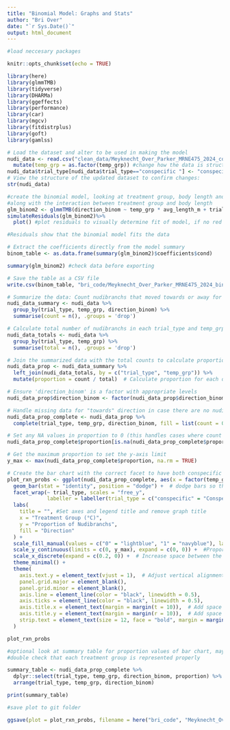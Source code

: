 ```yaml
---
title: "Binomial Model: Graphs and Stats"
author: "Bri Over"
date: "`r Sys.Date()`"
output: html_document
---
```


```r
#load neccesary packages

knitr::opts_chunk$set(echo = TRUE)

library(here)
library(glmmTMB)
library(tidyverse)
library(DHARMa)
library(ggeffects)
library(performance)
library(car)
library(mgcv)
library(fitdistrplus)
library(goft)
library(gamlss)
```


```r

# Load the dataset and alter to be used in making the model
nudi_data <- read.csv("clean_data/Meyknecht_Over_Parker_MRNE475_2024_combinedraw.csv")%>%
  mutate(temp_grp = as.factor(temp_grp)) #change how the data is structured so that treatment group is considered a factor
nudi_data$trial_type[nudi_data$trial_type=="conspecific "] <- "conspecific" #ensure all cue types are listed the same way
# View the structure of the updated dataset to confirm changes:
str(nudi_data)

```
 
```r
#create the binomial model, looking at treatment group, body length and cue type as factors
#along with the interaction between treatment group and body length
glm_binom2 <- glmmTMB(direction_binom ~ temp_grp * avg_length_m + trial_type, family = binomial(link = "logit"), data = nudi_data)
simulateResiduals(glm_binom2)%>% 
  plot() #plot residuals to visually determine fit of model, if no red text or lines data fits the binomial distribution

#Residuals show that the binomial model fits the data

# Extract the coefficients directly from the model summary
binom_table <- as.data.frame(summary(glm_binom2)$coefficients$cond)

summary(glm_binom2) #check data before exporting

# Save the table as a CSV file
write.csv(binom_table, "bri_code/Meyknecht_Over_Parker_MRNE475_2024_binom_table.csv", row.names = TRUE)

```
 
```r
# Summarize the data: Count nudibranchs that moved towards or away for each combination of trial_type, temp_grp, and direction_binom
nudi_data_summary <- nudi_data %>%
  group_by(trial_type, temp_grp, direction_binom) %>%
  summarise(count = n(), .groups = 'drop')

# Calculate total number of nudibranchs in each trial_type and temp_grp
nudi_data_totals <- nudi_data %>%
  group_by(trial_type, temp_grp) %>%
  summarise(total = n(), .groups = 'drop')

# Join the summarized data with the total counts to calculate proportions
nudi_data_prop <- nudi_data_summary %>%
  left_join(nudi_data_totals, by = c("trial_type", "temp_grp")) %>%
  mutate(proportion = count / total)  # Calculate proportion for each direction

# Ensure 'direction_binom' is a factor with appropriate levels
nudi_data_prop$direction_binom <- factor(nudi_data_prop$direction_binom, levels = c(0, 1))

# Handle missing data for "towards" direction in case there are no nudibranchs for that direction
nudi_data_prop_complete <- nudi_data_prop %>%
  complete(trial_type, temp_grp, direction_binom, fill = list(count = 0))  # Ensures missing rows are added

# Set any NA values in proportion to 0 (this handles cases where count is 0 or missing)
nudi_data_prop_complete$proportion[is.na(nudi_data_prop_complete$proportion)] <- 0

# Get the maximum proportion to set the y-axis limit
y_max <- max(nudi_data_prop_complete$proportion, na.rm = TRUE)

# Create the bar chart with the correct facet to have both conspecific and predator cues, with the same y-axis for both cue types
plot_rxn_probs <- ggplot(nudi_data_prop_complete, aes(x = factor(temp_grp), y = proportion, fill = factor(direction_binom))) +
  geom_bar(stat = "identity", position = "dodge") +  # dodge bars so they do not overlap
  facet_wrap(~ trial_type, scales = "free_y",  
             labeller = labeller(trial_type = c("conspecific" = "Conspecific Cues", "predator" = "Predator Cues"))) +  # Rename facet labels
  labs(
    title = "", #Set axes and legend title and remove graph title
    x = "Treatment Group (°C)",
    y = "Proportion of Nudibranchs",
    fill = "Direction"
  ) +
  scale_fill_manual(values = c("0" = "lightblue", "1" = "navyblue"), labels = c("Away", "Towards")) + 
  scale_y_continuous(limits = c(0, y_max), expand = c(0, 0)) +  #Proportion bars touch the x-axis
  scale_x_discrete(expand = c(0.2, 0)) +  # Increase space between the treatment groups on the x-axis
  theme_minimal() +
  theme(
    axis.text.y = element_text(vjust = 1),  # Adjust vertical alignment of y-axis text
    panel.grid.major = element_blank(), 
    panel.grid.minor = element_blank(), 
    axis.line = element_line(color = "black", linewidth = 0.5), 
    axis.ticks = element_line(color = "black", linewidth = 0.5),  
    axis.title.x = element_text(margin = margin(t = 10)),  # Add space between x-axis labels and numbers
    axis.title.y = element_text(margin = margin(r = 10)),  # Add space between y-axis labels and numbers
    strip.text = element_text(size = 12, face = "bold", margin = margin(b = 20))  # Add space between facet labels and graph
  )

plot_rxn_probs

```
 
```r
#optional look at summary table for proportion values of bar chart, may save and include
#double check that each treatment group is represented properly

summary_table <- nudi_data_prop_complete %>%
  dplyr::select(trial_type, temp_grp, direction_binom, proportion) %>%
  arrange(trial_type, temp_grp, direction_binom)

print(summary_table)


```
 
```r
#save plot to git folder

ggsave(plot = plot_rxn_probs, filename = here("bri_code", "Meyknecht_Over_Parker_MRNE475_2024_plot_rxn_probs.png"), bg = "white", width = 6, height = 4)

```
 
 